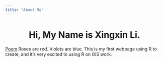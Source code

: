 ```yaml
---
title: "About Me"
---
```

  
<center>
# Hi, My Name is Xingxin Li.
</center>
  
[Poem](https://en.wikipedia.org/wiki/Roses_Are_Red) Roses are red. Violets are blue. This is my first webpage using R to create, and it's very excited to using R on GIS work.
